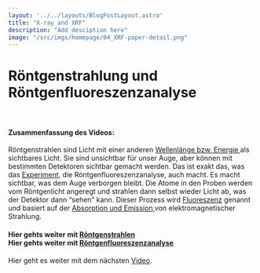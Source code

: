 ```yaml
---
layout: '../../layouts/BlogPostLayout.astro'
title: "X-ray and XRF"
description: "Add desciption here"
image: "/src/imgs/homepage/04_XRF-paper-detail.png"
---
```



# Röntgenstrahlung und Röntgenfluoreszenzanalyse

<YouTube url="https://www.youtube-nocookie.com/embed/BdevITvSdkY?si=5KBh9P-f8bJrEZso"/>

&nbsp;

#### Zusammenfassung des Videos:

Röntgenstrahlen sind Licht mit einer anderen <a href="/keywords/wavelength-energy-frequency/">Wellenlänge bzw. Energie </a> als sichtbares Licht. Sie sind unsichtbar für unser Auge, aber können mit bestimmten Detektoren sichtbar gemacht werden. Das ist exakt das, was das <a href="/posts/xrf/">Experiment</a>, die Röntgenfluoreszenzanalyse, auch macht. Es macht sichtbar, was dem Auge verborgen bleibt. Die Atome in den Proben werden vom Röntgenlicht angeregt und strahlen dann selbst wieder Licht ab, was der Detektor dann “sehen” kann. Dieser Prozess wird <a href="/keywords/fluorescence/">Fluoreszenz</a> genannt und basiert auf der <a href="/keywords/absorption-emission">Absorption und Emission </a> von elektromagnetischer Strahlung. 

#### Hier gehts weiter mit <a href="/keywords/xrays/">Röntgenstrahlen</a> <br/> Hier gehts weiter mit <a href="/keywords/xrf/">Röntgenfluoreszenzanalyse</a> <br/>

Hier geht es weiter mit dem nächsten <a href="/posts/xrf/">Video</a>.